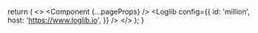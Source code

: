 
  return (
    <>
      <Component {...pageProps} />
      <Analytics />
      <Loglib
        config={{
          id: 'million',
          host: 'https://www.loglib.io',
        }}
      />
    </>
  );
}

